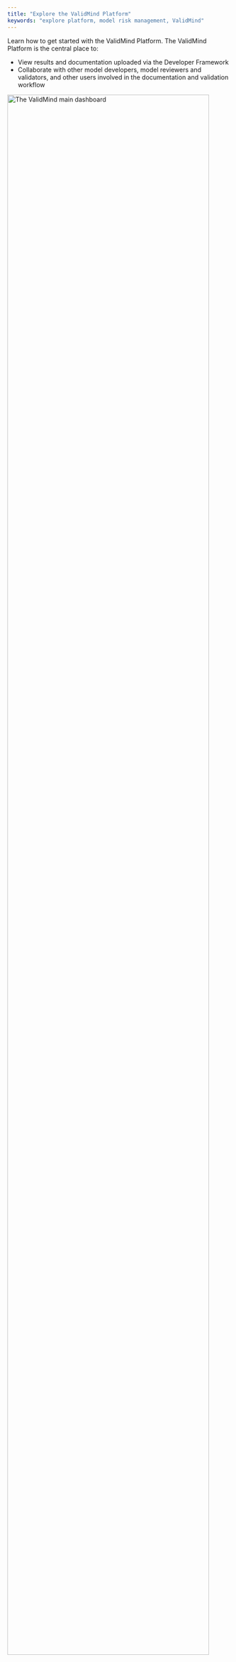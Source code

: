 ```yaml
---
title: "Explore the ValidMind Platform"
keywords: "explore platform, model risk management, ValidMind"
---
```


Learn how to get started with the ValidMind Platform. The ValidMind Platform is the central place to: 

  - View results and documentation uploaded via the Developer Framework
  - Collaborate with other model developers, model reviewers and validators, and other users involved in the documentation and validation workflow

[![The ValidMind main dashboard](dashboard.png){width=95% fig-align="left" fig-alt="An image showing the ValidMind UI main dashboard"}]({{< var vm_ui >}})

::: {.column-margin}
::: {.callout-important}
## Using a company VPC?
Log in through AWS PrivateLink:
[{{< var vm_ui_privatelink >}}]({{< var vm_ui_privatelink >}})
:::
:::

## Explore how documentation and test results get uploaded 

Get a walk-through for how uploads to the ValidMind Platform appear. These steps use an existing project that goes with our intro notebook, but they demonstrate how the Developer Framework and the ValidMind Platform work hand-in-hand. 

1. [Log in to the ValidMind UI]({{< var vm_ui >}}).

2. From the side navigation, select **Model Inventory**.

3. Locate or search for the `Customer Churn Model` and select it.

   On the model details page that open, you can find important information about the model, such as:

    - The ID of the model and its specific use case
    - The owners, developers, validators, and business unit associated with the model
    - The approval route for the validation workflow 
    - The risk tier, current version, and the last and next validation dates
    - And more

4. Scroll down to **Project History** and select the model.

   On the project details page that opens, you can see what is included, such as documentation, project findings, validation report, and more.

   If you want to know more about what these sections provide, check out our [Introduction to the ValidMind Developer Framework](developer-framework-introduction.qmd#validmind-documentation-project-structure).

   Note also that the model status is **In Documentation**. This is the status that a model starts in as part of a documentation project. You can click **See workflow** to look at what the full workflow is, from documentation, to validation, to review, and finally approval. 
    
5. Select **Documentation** > **2. Data preparation** > **2.1. Data description**. 

   ![The Data description page](data-description.png){width=95% fig-align="left" fig-alt="An image showing the data description page in the ValidMind UI"}

   This content is generated by the ValidMind developer framework and provides information about the dataset used, including histograms, information about dataset quality, and test results.

   Sections that need your attention get flagged with `Requires Attention`.

6. Select **3. Model Training** and any of the subsection to see information about:

   - Model training
   - Model evaluation
   - Model explainability and interpretability


## Create a new documentation project

Next, let's learn how to create a new documentation project in the ValidMind Platform which you can use to upload tests and documentation, review and validate models, and generate validation reports.

1. [Log in to the ValidMind UI]({{< var vm_ui >}}).
   
2. On the **Documentation Projects** page, click **Create new project**.
   
3. Select the relevant details in the form:

   - Select the relevant model 
   - Select the relevant type of documentation you are looking to generate 
   - Enter a name for the project 

4. Click **Create Project**.

ValidMind has now created an empty documentation project associated with the model. You can access this project from the UI on the **Documentation Projects** page or by navigating to the relevant model details page in the **Model Inventory** page.

4. Locating the project identifier, API key and secret:
   
   On the **Client Integration** page of the newly created project, you can find the initialization code that enables the client library to associate documentation and tests with the appropriate project. The initialization code configures the following arguments: 

- `api_host`: The location of the ValidMind API
- `api_key`: The account API key
- `api_secret`: The account secret key
- `project`: The project identifier

The code snippet can be copied and pasted directly into your developer source code to integrate the ValidMind Developer Framework and to be able to upload to the ValidMind Platform.

## Related topics

Ready to use ValidMind for production with your own use cases? [Follow our how-to guides](guide.qmd).

